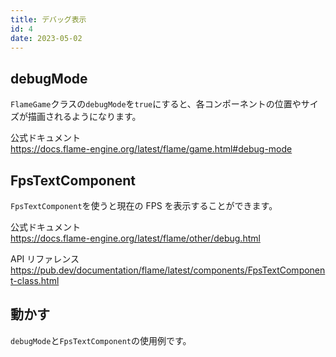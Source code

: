 ```yaml
---
title: デバッグ表示
id: 4
date: 2023-05-02
---
```



## debugMode

`FlameGame`クラスの`debugMode`を`true`にすると、各コンポーネントの位置やサイズが描画されるようになります。

公式ドキュメント  
https://docs.flame-engine.org/latest/flame/game.html#debug-mode

## FpsTextComponent

`FpsTextComponent`を使うと現在の FPS を表示することができます。

公式ドキュメント  
https://docs.flame-engine.org/latest/flame/other/debug.html

API リファレンス  
https://pub.dev/documentation/flame/latest/components/FpsTextComponent-class.html

## 動かす

`debugMode`と`FpsTextComponent`の使用例です。

<ExampleCode file="debug/game.dart" label="debug" />
